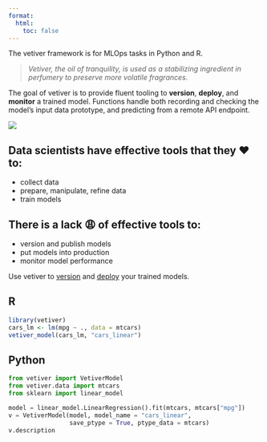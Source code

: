 ```yaml
---
format:
  html:
    toc: false
---
```


The vetiver framework is for MLOps tasks in Python and R.

> *Vetiver, the oil of tranquility, is used as a stabilizing ingredient in perfumery to preserve more volatile fragrances.*

The goal of vetiver is to provide fluent tooling to **version**, **deploy**, and **monitor** a trained model.
Functions handle both recording and checking the model's input data prototype, and predicting from a remote API endpoint.

![](images/ml_ops_cycle.png){fig-align="center" fig-alt="During the MLOps cycle, we collect data, understand and clean the data, train and evaluate a model, deploy the model, and monitor the deployed model. Monitoring can then lead back to collecting more data. There are many great tools available to understand clean data (like pandas and the tidyverse) and to build models (like tidymodels and scikit-learn). Use the vetiver framework to deploy and monitor your models."}

::: callout-tip
## Data scientists have effective tools that they ❤️ to:

-   collect data
-   prepare, manipulate, refine data
-   train models
:::

::: callout-warning
## There is a lack 😩 of effective tools to:

-   version and publish models
-   put models into production
-   monitor model performance
:::

Use vetiver to [version](/get-started/version.html) and [deploy](/get-started/deploy.html) your trained models.

::: {.panel-tabset group="language"}
## R

```r
library(vetiver)
cars_lm <- lm(mpg ~ ., data = mtcars)
vetiver_model(cars_lm, "cars_linear")
```

## Python

```python
from vetiver import VetiverModel
from vetiver.data import mtcars
from sklearn import linear_model

model = linear_model.LinearRegression().fit(mtcars, mtcars["mpg"])
v = VetiverModel(model, model_name = "cars_linear", 
                 save_ptype = True, ptype_data = mtcars)
v.description
```
:::
